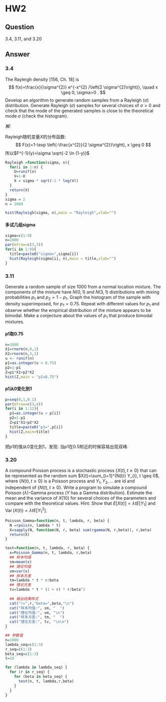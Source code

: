# HW2

## Question
3.4, 3.11, and 3.20


## Answer

### 3.4 
The Rayleigh density [156, Ch. 18] is
$$
f(x)=\frac{x}{\sigma^{2}} e^{-x^{2} /\left(2 \sigma^{2}\right)}, \quad x \geq 0, \sigma>0 .
$$
Develop an algorithm to generate random samples from a Rayleigh $(\sigma)$ distribution. Generate Rayleigh $(\sigma)$ samples for several choices of $\sigma>0$ and check that the mode of the generated samples is close to the theoretical mode $\sigma$ (check the histogram).

*解:* 

Rayleigh随机变量$X$的分布函数:
$$
F(x)=1-\exp \left(-\frac{x^{2}}{2 \sigma^{2}}\right), x \geq 0
$$
所以$F^{-1}(y)=\sigma \sqrt{-2 \ln (1-y)}$

```r
Rayleigh =function(sigma, n){
  for(i in 1:n) {
    U=runif(n)
    V=1-U
    X = sigma * sqrt(-2 * log(V))
  }
  return(X)
}
sigma = 2
n = 1000

hist(Rayleigh(sigma, n),main = "Rayleigh",xlab="")
```

#### 多试几组sigma
```r
sigma=c(1:9)
n=1000
par(mfrow=c(3,3))
for(i in 1:9){
  title=paste0("sigma=",sigma[i])
  hist(Rayleigh(sigma[i], n),main = title,xlab="")
}
```





### 3.11
Generate a random sample of size 1000 from a normal location mixture. The components of the mixture have $N(0,1)$ and $N(3,1)$ distributions with mixing probabilities $p_{1}$ and $p_{2}=1-p_{1}$. Graph the histogram of the sample with density superimposed, for $p_{1}=0.75 .$ Repeat with different values for $p_{1}$ and observe whether the empirical distribution of the mixture appears to be bimodal. Make a conjecture about the values of $p_{1}$ that produce bimodal mixtures.

 
#### p1取0.75
```r
n=1000
X1=rnorm(n,0,1)
X2=rnorm(n,3,1)
u <- runif(n)
p1=as.integer(u < 0.75) 
p2=1-p1
Z=p1*X1+p2*X2
hist(Z,main = "p1=0.75")
```


#### p1从0变化到1
```r
p=seq(0,1,0.1)
par(mfrow=c(3,4))
for(i in 1:11){
  p1=as.integer(u < p[i]) 
  p2=1-p1
  Z=p1*X1+p2*X2
  title=paste0("p1=",p[i])
  hist(Z,main=title)
}
```


把$p1$的值从0变化到1，发现: 当$p1$在$0.5$附近的时候容易出现双峰.


### 3.20
A compound Poisson process is a stochastic process $\{X(t), t \geq 0\}$ that can be represented as the random sum $X(t)=\sum_{i=1}^{N(t)} Y_{i}, t \geq 0$, where $\{N(t), t \geq 0\}$ is a Poisson process and $Y_{1}, Y_{2}, \ldots$ are id and independent of $\{N(t), t \geq 0\}$. Write a program to simulate a compound Poisson $(\lambda)$-Gamma process $(Y$ has a Gamma distribution). Estimate the mean and the variance of $X(10)$ for several choices of the parameters and compare with the theoretical values. Hint: Show that $E[X(t)]=\lambda t E\left[Y_{1}\right]$ and $\operatorname{Var}(X(t))=\lambda t E\left[Y_{1}^{2}\right]$.



```r
Poisson_Gamma=function(n, t, lambda, r, beta) {
  N =rpois(n, lambda * t)
  X=sapply(N, function(N, r, beta) sum(rgamma(N, r,beta)), r,beta)
  return(X)
}

test=function(n, t, lambda, r, beta) {
  x=Poisson_Gamma(n, t, lambda, r,beta)
  ## 样本均值
  sm=mean(x) 
  ## 理论均值
  vm=var(x)
  ## 样本方差
  tm=lambda * t * r/beta
  ## 理论方差
  tv=lambda * t * (1 + r) * r/beta^2
  
  ## 输出结果样式
  cat("r=",r,"beta=",beta,"\n")
  cat("样本均值:", sm, "  ")
  cat("理论均值:", vm, "\n")
  cat("样本方差:", tm, "  ")
  cat("理论方差:", tv, "\n\n")
}

## 参数值
n=1000
lambda_seq=c(1:3)
r_seq=c(1:3)
beta_seq=c(1:3)
t=10

for (lambda in lambda_seq) {
  for (r in r_seq) {
    for (beta in beta_seq) {
      test(n, t, lambda,r,beta)
    }
  }
}

```






